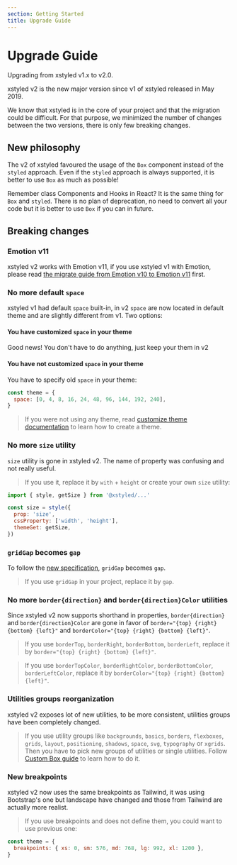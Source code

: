 ```yaml
---
section: Getting Started
title: Upgrade Guide
---
```


# Upgrade Guide

Upgrading from xstyled v1.x to v2.0.

xstyled v2 is the new major version since v1 of xstyled released in May 2019.

We know that xstyled is in the core of your project and that the migration could be difficult. For that purpose, we minimized the number of changes between the two versions, there is only few breaking changes.

## New philosophy

The v2 of xstyled favoured the usage of the `Box` component instead of the `styled` approach. Even if the `styled` approach is always supported, it is better to use `Box` as much as possible!

Remember class Components and Hooks in React? It is the same thing for `Box` and `styled`. There is no plan of deprecation, no need to convert all your code but it is better to use `Box` if you can in future.

## Breaking changes

### Emotion v11

xstyled v2 works with Emotion v11, if you use xstyled v1 with Emotion, please read [the migrate guide from Emotion v10 to Emotion v11](https://emotion.sh/docs/migrating-to-emotion-10#incremental-migration) first.

### No more default `space`

xstyled v1 had default `space` built-in, in v2 `space` are now located in default theme and are slightly different from v1. Two options:

#### You have customized `space` in your theme

Good news! You don't have to do anything, just keep your them in v2

#### You have not customized `space` in your theme

You have to specify old `space` in your theme:

```js
const theme = {
  space: [0, 4, 8, 16, 24, 48, 96, 144, 192, 240],
}
```

> If you were not using any theme, read [customize theme documentation](@TODO-link) to learn how to create a theme.

### No more `size` utility

`size` utility is gone in xstyled v2. The name of property was confusing and not really useful.

> If you use it, replace it by `with` + `height` or create your own `size` utility:

```js
import { style, getSize } from '@xstyled/...'

const size = style({
  prop: 'size',
  cssProperty: ['width', 'height'],
  themeGet: getSize,
})
```

### `gridGap` becomes `gap`

To follow the [new specification](https://developer.mozilla.org/en-US/docs/Web/CSS/gap), `gridGap` becomes `gap`.

> If you use `gridGap` in your project, replace it by `gap`.

### No more `border{direction}` and `border{direction}Color` utilities

Since xstyled v2 now supports shorthand in properties, `border{direction}` and `border{direction}Color` are gone in favor of `border="{top} {right} {bottom} {left}"` and `borderColor="{top} {right} {bottom} {left}"`.

> If you use `borderTop`, `borderRight`, `borderBottom`, `borderLeft`, replace it by `border="{top} {right} {bottom} {left}"`.

> If you use `borderTopColor`, `borderRightColor`, `borderBottomColor`, `borderLeftColor`, replace it by `borderColor="{top} {right} {bottom} {left}"`.

### Utilities groups reorganization

xstyled v2 exposes lot of new utilities, to be more consistent, utilities groups have been completely changed.

> If you use utility groups like `backgrounds`, `basics`, `borders`, `flexboxes`, `grids`, `layout`, `positioning`, `shadows`, `space`, `svg`, `typography` or `xgrids`. Then you have to pick new groups of utilities or single utilities. Follow [Custom Box guide](@TODO-link) to learn how to do it.

### New breakpoints

xstyled v2 now uses the same breakpoints as Tailwind, it was using Bootstrap's one but landscape have changed and those from Tailwind are actually more realist.

> If you use breakpoints and does not define them, you could want to use previous one:

```js
const theme = {
  breakpoints: { xs: 0, sm: 576, md: 768, lg: 992, xl: 1200 },
}
```
